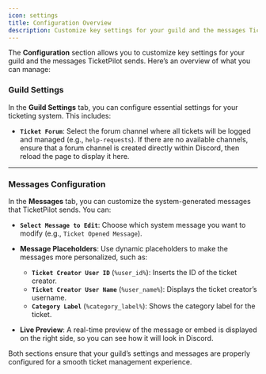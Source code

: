 ```yaml
---
icon: settings
title: Configuration Overview
description: Customize key settings for your guild and the messages TicketPilot sends.
---
```


The **Configuration** section allows you to customize key settings for your guild and the messages TicketPilot sends. Here’s an overview of what you can manage:

### Guild Settings

In the **Guild Settings** tab, you can configure essential settings for your ticketing system. This includes:

- **`Ticket Forum`**: Select the forum channel where all tickets will be logged and managed (e.g., `help-requests`). If there are no available channels, ensure that a forum channel is created directly within Discord, then reload the page to display it here.

---

### Messages Configuration

In the **Messages** tab, you can customize the system-generated messages that TicketPilot sends. You can:

- **`Select Message to Edit`**: Choose which system message you want to modify (e.g., `Ticket Opened Message`).
- **Message Placeholders**: Use dynamic placeholders to make the messages more personalized, such as:
  - **`Ticket Creator User ID`** (`%user_id%`): Inserts the ID of the ticket creator.
  - **`Ticket Creator User Name`** (`%user_name%`): Displays the ticket creator’s username.
  - **`Category Label`** (`%category_label%`): Shows the category label for the ticket.
  
- **Live Preview**: A real-time preview of the message or embed is displayed on the right side, so you can see how it will look in Discord.

<Check>Both sections ensure that your guild’s settings and messages are properly configured for a smooth ticket management experience.</Check>